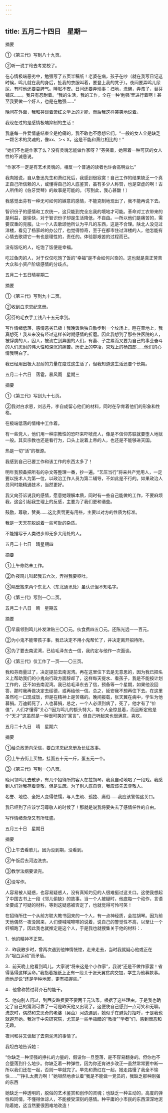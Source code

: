 ```yaml
---
---
---
```

title: 五月二十四日　星期一
---




摘要

①《第三代》写到八十九页。

②听一说丁玲去考党校了。

在心情极端恶劣中，勉强写了五页半稿纸！老婆在病，孩子在吵（就在我写日记这时候，鸣儿就在我的身后，扯我的衣服叫着，要登上我的凳子）。夜间要弄鸣儿尿尿，有时他还要耍脾气。睡眠不安。日间还要弄琐事：扫地，洗碗，弄孩子，替芬铺床……。我只有忍耐着。“我的生活，我的工作，全在一种‘勉强’里进行着啊！甚至我要做一个好人，也是在勉强……”

晚间在外面，我和芬谈着萧红文学上的才能，而后我这样笑笑地说着。

我现在过的是感情极端抑制的生活！

我底每一件爱情底结束全是枪痛的，我不敢也不愿想它们。“一般的女人全是缺乏一颗艺术的灵魂的，像xx、＞< X，这是不能和萧红相比的！”

“她们不也是作家了么？没有灵魂怎能做作家呀？”芬笑着，她带着一种可厌的女人性的不诚恳说。

“作家不一定是有艺术灵魂的，相反一个普通的读者也许会高明业匕”

我向她说，自从鲁迅先生和萧红死后，我感到很寂寞！自己工作的结果缺乏一个真正自己所信赖的人，或懂得自己的人底鉴赏，虽有多少人称赞，也是空虚的啊！古人所传的《伯牙焚琴》的故事是可能的。（写到此，我心甚酸！）

我感觉出芬有一种无可如何的嫉意的感情，不能克制地现出了，我不能再说下去。

智识份子的感情和工农统一，这只能到完全忘我的境地才可能。革命对工农带来的是利益，是愉快，对于智识份子却是生活降低，不自由。―所以他们是痛苦的，需要双重的克服。让一个人去歌颂他所认为平凡的东西，这是不合理。陕北人没见过洋楼，看见了杨家岭的办公厅，也觉得惊奇，至于在都市住过洋楼的人，他怎能有心情去歌颂它―有也是理性的，责任的。体验那艰苦的过程而已。

没有饭吃的人，吃饱了饭便是幸福。

吃过鱼肉的人，对于仅仅吃饱了饭的“幸福”是不会如何兴奋的。这也就是真正劳苦大众和小资产阶级感情的分歧点。





五月二十五日晴星期二


摘要

①《第三代》写到九十二页。

②收到白求恩纪念册。

③芬的毛衣手工钱八十五元拿到。

写作情绪低落，感情恶劣已极！我晚饭后独自散步到一个坟场上，睡在草地上，我真想死！我从来没有经过这样长时期感情的折磨。因此我想到了那些住医院的人，被俘虏的人，囚人，被流亡到异国的人们，有妻、子之累而又要为自己的事业奋斗的人们忍耐的伟大性和深沉的痛苦。历史上的李凌，京戏上的杨四郎……他们的心情我明白了。

我已经用出极大忍耐的力量在度过这生活了，但我知道这生活还要个长期。





五月二十六日　落雹，暴风雨　星期三


摘要

①《第三代》写到九十七页。

②我对白求恩，刘志丹，李自成留心他们的材料，同时在孕育着他们的形象和性格。

在极端低落的情绪中工作着。

有一些党人，他们用一种宗教性的恐吓来吓唬虎人，像是不信仰苏联就要堕人地狱一般。其实宗教也还是看行为，口头上说着上帝的人，也还是不能够进天国。

热是一切“活”的根源。

我感到自己已要工作和该工作的东西太多了！

明年我预备把所有的杂文等整理一番，抄一遍。“艺压当行”将来共产党用人，一定要以技术人为第一位，以政治工作人员为第二辅导，不如此是不行的。如果政治人员同时能精通技术，当然更好。

我又向芬诉说我的感情，愿意她理解本质，同时有一些自己能做的工作，不要麻烦我，这会引起我生理上的反感，主要为了我们更和谐些。

鼓励，尊敬，赞美……这比责罚更有用些，主要以对方的性质为标准。

我是一天天在脱蜕着一些可耻的杂质。

不能描写于人类进步即无多大用处的人。





五月二十七日　晴星期四


摘要

①上午修路未工作。

②昨夜鸣儿叫起我五六次，弄得我要呕吐。

③隔壁搬来两个东北人（东北通讯处）虽认识但不知名字。

④《第三代》写到一〇二页。





五月二十八日　睛　星期五


摘要

①早晨领到鸣儿补发津贴三〇〇元。伙食费四五〇元。还陈光远一一百元。

②为小鬼不能带孩子事，我已决定不用小鬼帮忙了，并决定离开招待所。

③为了要去南泥湾，已给毛泽东去一信，我约定与他作一次面谈。

④《第三代》仅工作了一页―一〇三页。

我和芬商量过了，决定提前去南泥湾。再在这里住下去是无意思的，因为我已把名义上帮助我们的小鬼向行政方面辞却了，这样每天提水、看孩子，我是不能按计划工作的，还不如去南泥湾。我已给毛泽东去了信，预备等一个星期，如果他没回答，那时我再做决定去绥德，或再给他一信。总之，延安我不想再住下去。在这里虽然吃一口现成饭，但是在精神上是苦痛的。晚间报载，张天翼在病中，学生为他募捐。万迪鹤死了，人也募捐，总之，一个人必须到病了，死了，他才有了“价值”，人们才懂得“关心”!因为鸣儿的额头特大，每个人全惊显着，而且断定他是个“天才”这虽然是一种很可笑的“寓言”，但自己听起来也很满意，喜欢，





五月二十九日　晴　星期六


摘要

①给总政萧向荣信，要白求恩纪念册及长征故事。

②上午去街上买物，挂面五十元一斤，蛋五元一个。

③《第三代》写到一〇八页。

晚间领鸣儿去散步，有几个招待所的客人在拉胡琴，我竟自动地唱了一段戏。我感到人们对我存着尊敬，但是生疏。为了别人底自尊，我应该先去尊敬人。

名誉、地位、全把人变得怯懦，与人生疏、孤独、庸俗……我应该警惕这关口。

我已经到了应该学习尊敬人的时候了！那就是说我将要失去了感情任性的自由。

写作情绪渐渐又有所旺盛。





五月三十日　星期日


摘要

①上午去看歌儿，因为没到期，没看到。

②午饭后去河边洗衣。

③教学法纲要读完。

④没写作。

人容易被人疑惑，也容易疑惑人，没有真知灼见的人很难挺过这关口。这使我想起了中国古书上一段《邻儿偷缺》的故事。当一个人被疑时，他底每一个动作，言语全要成了可疑的材料，等到这疑惑被否定了，也就觉得可怜可笑！

在招待所住一个从前方联大教书回来的一个人，有一点神经质，会拉胡琴。因为前天他偶然一夜没回来，人们便喊喊嚓嚓的说着，说自己的警觉性不高，以至让一个奸细跑了，因此我也就推定是这个人，于是我也就搜集关于他的材料：.

1．他的精神不正常。

2．昨我散步时，曾两次遇到他神情恍惚，走来走去，当时我就疑心他或正在为“坦白运动”而矛盾。

3．前天晚上他看到鸣儿，大家说“将来这是个小作家”，我说“还是不做作家罢！省得落得这样运命。”我指着报纸上正有一段关于张天翼贫病交加，学生为他募款事。而他却说“还是学种地罢，更有把握些。”

4．他曾称赞过蒋介石的能干。

5．他向别人问过，到西安路费要不要两千元法币。根据了这些理由，于是我也确定了自己的猜测可靠了―可是昨天他又出现了。这便使自己感到一点可笑和无聊。洗衣时，偶然和艾思奇的老婆（吴茵）河边遇到，她似乎在避免打招呼，于是我也就避开她。我对于中央研究院，尤其是一些半瓶醋的“教授”“学者”们，感到憎恶和无趣。

夜间和芬又谈起了去南泥湾的事情了。

我坦白地告诉她：

“你缺乏一种坚强的挣扎的力量的，假设你一旦堕落，是不容易翻身的。但你也不会堕落到什么地步。你缺乏着一种弹性，因为你还肯进步改正―虽然常常要中断―所以我们还在一起，否则一早就完了。早先和萧红在一起，她走路慢了我全不愉快……”“挣扎太费力啊！”她坦然地承认着“我是不能做一党员的，我缺乏那种刚强的东西

她缺乏一种透明的，脱俗的艺术鉴赏和创作的灵魂；也缺乏一种主动的，高度的弹性和同情，不懂得体谅人，不能接受深刻的感情。种平庸的小市民的东西深深地泥陷着她，这当然要很困难地改造！